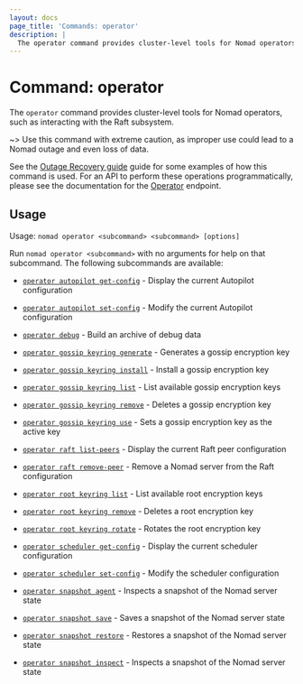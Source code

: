 ```yaml
---
layout: docs
page_title: 'Commands: operator'
description: |
  The operator command provides cluster-level tools for Nomad operators.
---
```


# Command: operator

The `operator` command provides cluster-level tools for Nomad operators, such
as interacting with the Raft subsystem.

~> Use this command with extreme caution, as improper use could lead to a Nomad
outage and even loss of data.

See the [Outage Recovery guide] guide for some examples of how this command is
used. For an API to perform these operations programmatically, please see the
documentation for the [Operator] endpoint.

## Usage

Usage: `nomad operator <subcommand> <subcommand> [options]`

Run `nomad operator <subcommand>` with no arguments for help on that subcommand.
The following subcommands are available:

- [`operator autopilot get-config`][get-config] - Display the current Autopilot
  configuration

- [`operator autopilot set-config`][set-config] - Modify the current Autopilot
  configuration

- [`operator debug`][debug] - Build an archive of debug data

- [`operator gossip keyring generate`][gossip_keyring_generate] - Generates a gossip encryption key

- [`operator gossip keyring install`][gossip_keyring_install] - Install a gossip encryption key

- [`operator gossip keyring list`][gossip_keyring_list] - List available gossip encryption keys

- [`operator gossip keyring remove`][gossip_keyring_remove] - Deletes a gossip encryption key

- [`operator gossip keyring use`][gossip_keyring_use] - Sets a gossip encryption key as the active key

- [`operator raft list-peers`][list] - Display the current Raft peer
  configuration

- [`operator raft remove-peer`][remove] - Remove a Nomad server from the Raft
  configuration

- [`operator root keyring list`][root_keyring_list] - List available root encryption keys

- [`operator root keyring remove`][root_keyring_remove] - Deletes a root encryption key

- [`operator root keyring rotate`][root_keyring_rotate] - Rotates the root encryption key

- [`operator scheduler get-config`][scheduler-get-config] - Display the current
  scheduler configuration

- [`operator scheduler set-config`][scheduler-set-config] - Modify the scheduler
  configuration

- [`operator snapshot agent`][snapshot-agent] <EnterpriseAlert inline /> - Inspects a snapshot of the Nomad server state

- [`operator snapshot save`][snapshot-save] - Saves a snapshot of the Nomad server state

- [`operator snapshot restore`][snapshot-restore] - Restores a snapshot of the Nomad server state

- [`operator snapshot inspect`][snapshot-inspect] - Inspects a snapshot of the Nomad server state

[debug]: /nomad/docs/commands/operator/debug 'Builds an archive of configuration and state'
[get-config]: /nomad/docs/commands/operator/autopilot/get-config 'Autopilot Get Config command'
[gossip_keyring_generate]: /nomad/docs/commands/operator/gossip/keyring-generate 'Generates a gossip encryption key'
[gossip_keyring_install]: /nomad/docs/commands/operator/gossip/keyring-install 'Install a gossip encryption key'
[gossip_keyring_list]: /nomad/docs/commands/operator/gossip/keyring-list 'List available gossip encryption keys'
[gossip_keyring_remove]: /nomad/docs/commands/operator/gossip/keyring-remove 'Deletes a gossip encryption key'
[gossip_keyring_use]: /nomad/docs/commands/operator/gossip/keyring-use 'Sets a gossip encryption key as the active key'
[list]: /nomad/docs/commands/operator/raft/list-peers 'Raft List Peers command'
[operator]: /nomad/api-docs/operator 'Operator API documentation'
[outage recovery guide]: /nomad/tutorials/manage-clusters/outage-recovery
[remove]: /nomad/docs/commands/operator/raft/remove-peer 'Raft Remove Peer command'
[root_keyring_list]: /nomad/docs/commands/operator/root/keyring-list 'List available root encryption keys'
[root_keyring_remove]: /nomad/docs/commands/operator/root/keyring-remove 'Deletes a root encryption key'
[root_keyring_rotate]: /nomad/docs/commands/operator/root/keyring-rotate 'Rotates the root encryption key'
[set-config]: /nomad/docs/commands/operator/autopilot/set-config 'Autopilot Set Config command'
[snapshot-save]: /nomad/docs/commands/operator/snapshot/save 'Snapshot Save command'
[snapshot-restore]: /nomad/docs/commands/operator/snapshot/restore 'Snapshot Restore command'
[snapshot-inspect]: /nomad/docs/commands/operator/snapshot/inspect 'Snapshot Inspect command'
[snapshot-agent]: /nomad/docs/commands/operator/snapshot/agent 'Snapshot Agent command'
[scheduler-get-config]: /nomad/docs/commands/operator/scheduler/get-config 'Scheduler Get Config command'
[scheduler-set-config]: /nomad/docs/commands/operator/scheduler/set-config 'Scheduler Set Config command'
